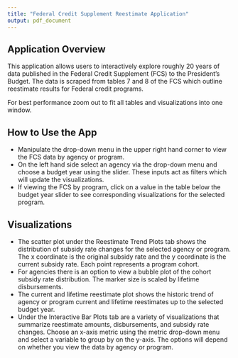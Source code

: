 ```yaml
---
title: "Federal Credit Supplement Reestimate Application"
output: pdf_document
---
```


## Application Overview

This application allows users to interactively explore roughly 20 years of data published in the Federal Credit Supplement (FCS) to the President's Budget.  The data is scraped from tables 7 and 8 of the FCS which outline reestimate results for Federal credit programs.  

For best performance zoom out to fit all tables and visualizations into one window.  

## How to Use the App

* Manipulate the drop-down menu in the upper right hand corner to view the FCS data by agency or program.
* On the left hand side select an agency via the drop-down menu and choose a budget year using the slider. These inputs act as filters which will update the visualizations.  
* If viewing the FCS by program, click on a value in the table below the budget year slider to see corresponding visualizations for the selected program.

## Visualizations

* The scatter plot under the Reestimate Trend Plots tab shows the distribution of subsidy rate changes for the selected agency or program.  The x coordinate is the original subsidy rate and the y coordinate is the current subsidy rate.  Each point represents a program cohort.
* For agencies there is an option to view a bubble plot of the cohort subsidy rate distribution.  The marker size is scaled by lifetime disbursements.
* The current and lifetime reestimate plot shows the historic trend of agency or program current and lifetime reestimates up to the selected budget year.
* Under the Interactive Bar Plots tab are a variety of visualizations that summarize reestimate amounts, disbursements, and subsidy rate changes.  Choose an x-axis metric using the metric drop-down menu and select a variable to group by on the y-axis.  The options will depend on whether you view the data by agency or program.
